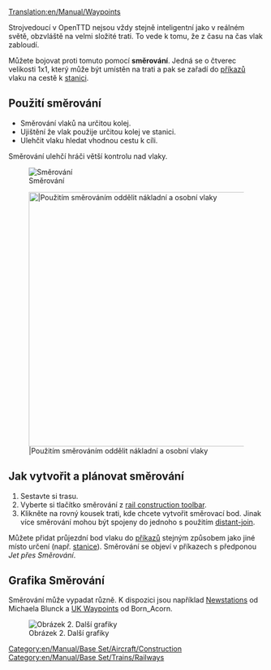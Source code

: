 [[Translation:en/Manual/Waypoints]]

Strojvedoucí v OpenTTD nejsou vždy stejně inteligentní jako v reálném světě, obzvláště na velmi složité trati. To vede k tomu, že z času na čas vlak zabloudí.

Můžete bojovat proti tomuto pomocí '''směrování'''. Jedná se o čtverec velikosti 1x1, který může být umístěn na trati a pak se zařadí do [[en/Manual/Orders|příkazů]] vlaku na cestě k [[en/Manual/Stations|stanici]].

==Použití směrování==

* Směrování vlaků na určitou kolej.
* Ujištění že vlak použije určitou kolej ve stanici.
* Ulehčit vlaku hledat vhodnou cestu k cíli.

Směrování ulehčí hráči větší kontrolu nad vlaky.

[[File:en/Manual/Checkpoints.png|center|frame|Směrování]]

[[File:en/Manual/Waypoints.png|center|thumb|500px||Použitím směrováním oddělit nákladní a osobní vlaky]]

==Jak vytvořit a plánovat směrování==

# Sestavte si trasu.
# Vyberte si tlačítko směrování z [[en/Manual/Railway construction#railway-construction-toolbar|rail construction toolbar]].
# Klikněte na rovný kousek trati, kde chcete vytvořit směrovací bod. Jinak více směrování mohou být spojeny do jednoho s použitím [[en/Archive/Manual/Settings/Distant-join stations|distant-join]].

Můžete přidat průjezdní bod vlaku do [[en/Manual/Orders|příkazů]] stejným způsobem jako jiné místo určení (např. [[en/Manual/Stations|stanice]]). Směrování se objeví v příkazech s předponou ''Jet přes Směrování''.

==Grafika Směrování==
Směrování může vypadat různě. K dispozici jsou například [http://grfcrawler.tt-forums.net/details.php?do=details&id=13 Newstations] od Michaela Blunck a [http://grfcrawler.tt-forums.net/details.php?do=details&id=104 UK Waypoints] od Born_Acorn.

[[File:en/Manual/Newgrfwayp.png|center|frame|Obrázek 2. Další grafiky]]

[[Category:en/Manual/Base Set/Aircraft/Construction]]
[[Category:en/Manual/Base Set/Trains/Railways]]